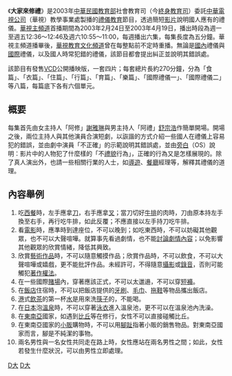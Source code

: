 {{NoteUTC+8}}
《'''大家來修禮'''》是2003年[[中華民國教育部|中華民國教育部]]社會教育司（今[[教育部終身教育司|終身教育司]]）委託[[中華電視公司|中華電視公司]]（華視）教學事業處製播的[[禮儀|禮儀]][[教育|教育]]節目，透過簡短[[视频|影片]]說明國人應有的禮儀。[[華視主頻道|華視主頻道]]首播期間為2003年2月24日至2003年4月19日，播出時段為週一至週五12:36～12:46及週六10:55～11:00，每週播出六集，每集長度為五分鐘。華視主頻道播畢後，[[華視教育文化頻道|華視教育文化頻道]]曾在每整點前不定時重播。無論是[[國內|國內]]禮儀與[[國際|國際]]禮儀，以及國人時常犯錯的禮儀，該節目都會提出糾正並說明其錯誤處。

該節目有發售[[VCD|VCD]]公開播映版，一套四片；每套總片長約270分鐘，分為「食篇」、「衣篇」、「住篇」、「行篇」、「育篇」、「樂篇」、「國際禮儀一」、「國際禮儀二」等八篇，每篇底下各有六個單元。

== 概要 ==
每集首先由女主持人「阿修」[[谢雅琳_(艺人)|謝雅琳]]與男主持人「阿禮」[[舒宗浩|舒宗浩]]作簡單開場。開場之後，兩位主持人與其他演員合演短劇，以詼諧的方式介紹一些國人在禮儀上容易犯的錯誤，並由劇中演員「不正確」的示範說明其錯誤處，並由[[旁白|旁白]]（OS）說明：影片中的人物犯了什麼樣的「不[[禮貌|禮貌]]行為」，正確的行為又是怎樣展現的。除了真人演出外，也請一些相關行業的人士，如[[導遊|導遊]]、[[餐廳|餐廳]]經理等，解釋其禮儀的道理。

== 內容舉例 ==
#吃[[西餐|西餐]]時，左手應拿[[刀|刀]]，右手應拿[[叉|叉]]；當刀切好[[牛排|牛排]]的肉時，刀由原本持左手換至右手，再行吃牛排，如此反覆；不應直接以左手持刀吃牛排。
#看[[電影|電影]]時，應準時到達座位，不可以晚到；如吃東西時，不可以妨礙其他觀眾，也不可以大聲喧嘩。就算事先看過劇情，也不能[[劇情透露|討論劇情內容]]；以免影響其他觀眾的欣賞情緒，降低其興致。
#欣賞[[藝術|藝術]][[作品|作品]]時，不可以隨意觸摸作品；欣賞作品時，不可以飲食，不可以大聲喧嘩或嬉戲，更不能批評作品。未經許可，不得隨意[[攝影|攝影]]或[[錄音|錄音]]，否則可能觸犯[[著作權法|著作權法]]。
#在一些國際[[賭場|賭場]]內，穿著應該正式，不可以太邋遢，不可以穿[[短褲|短褲]]。
#在[[飯店|飯店]]住宿時，不可以把飯店提供的[[牙刷|牙刷]]、[[毛巾|毛巾]]、[[拖鞋|拖鞋]]等物品攜出飯店。
#[[香港|港]]式[[飲茶|飲茶]]的第一杯[[水|水]]是用來洗[[筷子|筷子]]的，不能喝。
#在[[日本|日本]]泡[[溫泉|溫泉]]時，不可以穿著[[泳衣|泳衣]]進入溫泉池，更不可以在溫泉池內洗澡。
#在[[東南亞|東南亞]]國家，如遇到[[比丘|比丘]]等在修行，女性不可以直接碰觸比丘。
#在東南亞國家的[[小販|小販]]購物時，不可以用[[腳趾|腳趾]]指著小販的銷售物品。對東南亞國家而言，腳是不純潔的事物。
#兩名男性與一名女性共同走在路上時，女性應站在兩名男性之間；如此，女性若發生什麼狀況，可以由男性立即處理。

[[Category:台灣社教節目|D大]]
[[Category:華視電視節目|D大]]